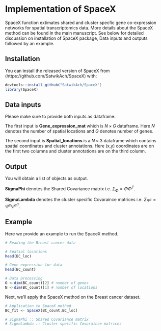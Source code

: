 # Implementation of SpaceX {#Implement_SpaceX}

SpaceX function extimates shared and cluster specfic gene co-expression networks for spatial transcriptomics data. More details about the SpaceX method can be found in the main manuscript. See below for detailed discussion on installation of SpaceX package, Data inputs and outputs followed by an example.  


## Installation 
You can install the released version of SpaceX from (https://github.com/SatwikAch/SpaceX) with:
```r
devtools::install_github("SatwikAch/SpaceX")
library(SpaceX)
```

## Data inputs
Please make sure to provide both inputs as dataframe. 

The first input is **Gene_expression_mat** which is $N \times G$ dataframe. Here $N$ denotes the number of spatial locations and $G$ denotes number of genes. 

The second input is **Spatial_locations** is a $N \times 3$ dataframe which contains spatial coordinates and cluster annotations. Here (x,y) coordinates are on the first two columns and cluster annotations are on the third column.

## Output
You will obtain a list of objects as output.

**SigmaPhi** denotes the Shared Covariance matrix i.e. $\Sigma_{\Phi} = \Phi \Phi^{T}$.

**SigmaLambda** denotes the cluster specific Covaraince matrices i.e. $\Sigma_{\Psi^{c}} =  \Psi^{c} {\Psi^{c}}^{T}$.


## Example
Here we provide an example to run the SpaceX method. 
```r
# Reading the Breast cancer data

# Spatial locations
head(BC_loc)

# Gene expression for data
head(BC_count) 

# Data processing
G <-dim(BC_count)[2] # number of genes
N <-dim(BC_count)[1] # number of locations
```

Next, we'll apply the SpaceX method on the Breast cancer dataset.

```r
# Application to SpaceX method
BC_fit <- SpaceX(BC_count,BC_loc)

# SigmaPhi :: Shared Covariance matrix
# SigmaLambda :: Cluster specific Covaraince matrices
```
